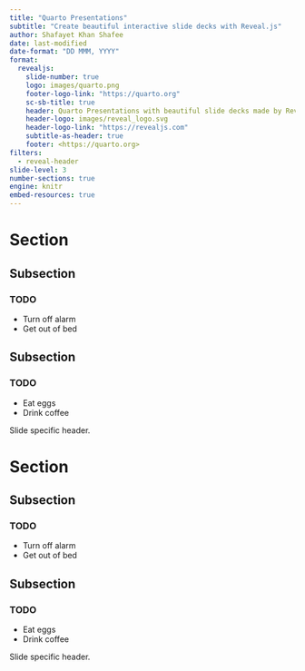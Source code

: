 ```yaml
---
title: "Quarto Presentations"
subtitle: "Create beautiful interactive slide decks with Reveal.js"
author: Shafayet Khan Shafee
date: last-modified
date-format: "DD MMM, YYYY"
format: 
  revealjs:
    slide-number: true
    logo: images/quarto.png
    footer-logo-link: "https://quarto.org"
    sc-sb-title: true
    header: Quarto Presentations with beautiful slide decks made by RevealJs
    header-logo: images/reveal_logo.svg
    header-logo-link: "https://revealjs.com"
    subtitle-as-header: true
    footer: <https://quarto.org>
filters: 
  - reveal-header
slide-level: 3
number-sections: true
engine: knitr
embed-resources: true
---
```


# Section

## Subsection

### TODO

- Turn off alarm
- Get out of bed


## Subsection

### TODO

- Eat eggs
- Drink coffee

::: header

Slide specific header.

:::


# Section {background="#43464B"}

## Subsection {background="#43464B"}

### TODO {background="#43464B"}

- Turn off alarm
- Get out of bed



## Subsection {background="#43464B"}

### TODO {background="#43464B"}

- Eat eggs
- Drink coffee


::: header

Slide specific header.

:::